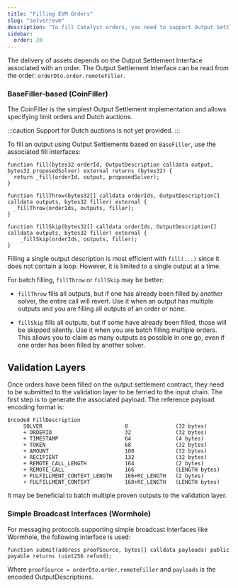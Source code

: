 ```yaml
---
title: "Filling EVM Orders"
slug: "solver/evm"
description: "To fill Catalyst orders, you need to support Output Settlement interfaces. Each Output Settlement interface is different, but most support the generic OutputDescription types and allow filling orders through a shared context."
sidebar:
  order: 20
---
```



The delivery of assets depends on the Output Settlement Interface associated with an order. The Output Settlement Interface can be read from the order: `orderDto.order.remoteFiller`.

### BaseFiller-based (CoinFiller)

The CoinFiller is the simplest Output Settlement implementation and allows specifying limit orders and Dutch auctions.

:::caution
Support for Dutch auctions is not yet provided.
:::

To fill an output using Output Settlements based on `BaseFiller`, use the associated fill interfaces:

```solidity
function fill(bytes32 orderId, OutputDescription calldata output, bytes32 proposedSolver) external returns (bytes32) {
  return _fill(orderId, output, proposedSolver);
}

function fillThrow(bytes32[] calldata orderIds, OutputDescription[] calldata outputs, bytes32 filler) external {
  _fillThrow(orderIds, outputs, filler);
}

function fillSkip(bytes32[] calldata orderIds, OutputDescription[] calldata outputs, bytes32 filler) external {
    _fillSkip(orderIds, outputs, filler);
}
```

Filling a single output description is most efficient with `fill(...)` since it does not contain a loop. However, it is limited to a single output at a time.

For batch filling, `fillThrow` or `fillSkip` may be better:
- `fillThrow` fills all outputs, but if one has already been filled by another solver, the entire call will revert. Use it when an output has multiple outputs and you are filling all outputs of an order or none.

- `fillSkip` fills all outputs, but if some have already been filled, those will be skipped silently. Use it when you are batch filling multiple orders. This allows you to claim as many outputs as possible in one go, even if one order has been filled by another solver.

## Validation Layers

Once orders have been filled on the output settlement contract, they need to be submitted to the validation layer to be ferried to the input chain. The first step is to generate the associated payload. The reference payload encoding format is:

```
Encoded FillDescription
     SOLVER                          0               (32 bytes)
     + ORDERID                       32              (32 bytes)
     + TIMESTAMP                     64              (4 bytes)
     + TOKEN                         68              (32 bytes)
     + AMOUNT                        100             (32 bytes)
     + RECIPIENT                     132             (32 bytes)
     + REMOTE_CALL_LENGTH            164             (2 bytes)
     + REMOTE_CALL                   166             (LENGTH bytes)
     + FULFILLMENT_CONTEXT_LENGTH    166+RC_LENGTH   (2 bytes)
     + FULFILLMENT_CONTEXT           168+RC_LENGTH   (LENGTH bytes)
```

It may be beneficial to batch multiple proven outputs to the validation layer.

### Simple Broadcast Interfaces (Wormhole)

For messaging protocols supporting simple broadcast interfaces like Wormhole, the following interface is used:

```solidity
function submit(address proofSource, bytes[] calldata payloads) public payable returns (uint256 refund);
```

Where `proofSource = orderDto.order.remoteFiller` and `payloads` is the encoded OutputDescriptions.